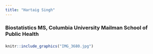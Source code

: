 ```yaml
---
title: "Hartaig Singh"
---
```

### Biostatistics MS, Columbia University Mailman School of Public Health  

###                                                                     
  
###                                                                     
```r
knitr::include_graphics("IMG_3680.jpg")
```






